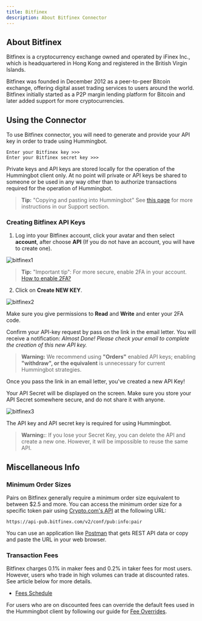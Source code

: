 ```yaml
---
title: Bitfinex
description: About Bitfinex Connector
---
```


## About Bitfinex

Bitfinex is a cryptocurrency exchange owned and operated by iFinex Inc., which is headquartered in Hong Kong and registered in the British Virgin Islands.

Bitfinex was founded in December 2012 as a peer-to-peer Bitcoin exchange, offering digital asset trading services to users around the world. Bitfinex initially started as a P2P margin lending platform for Bitcoin and later added support for more cryptocurrencies.

## Using the Connector

To use Bitfinex connector, you will need to generate and provide your API key in order to trade using Hummingbot.

```
Enter your Bitfinex key >>>
Enter your Bitfinex secret key >>>
```

Private keys and API keys are stored locally for the operation of the Hummingbot client only.
At no point will private or API keys be shared to someone or be used in any way other
than to authorize transactions required for the operation of Hummingbot.

> **Tip:** "Copying and pasting into Hummingbot" See [this page](/intro/support/#paste-items-from-clipboard-in-putty) for more instructions in our Support section.

### Creating Bitfinex API Keys

1. Log into your Bitfinex account, click your avatar and then select **account**, after choose **API** (If you do not have an account, you will have to create one).

![bitfinex1](bitfinex1.png)

> **Tip:** "Important tip": For more secure, enable 2FA in your account. [How to enable 2FA?](https://support.bitfinex.com/hc/en-us/articles/115003340249-Google-Authenticator-2FA-Setup)

2. Click on **Create NEW KEY**.

![bitfinex2](bitfinex2.png)

Make sure you give permissions to **Read** and **Write** and enter your 2FA code.

Confirm your API-key request by pass on the link in the email letter. You will receive a notification: _Almost Done! Please check your email to complete the creation of this new API key._

> **Warning:** We recommend using **"Orders"** enabled API keys; enabling **"withdraw", or the equivalent** is unnecessary for current Hummingbot strategies.

Once you pass the link in an email letter, you've created a new API Key!

Your API Secret will be displayed on the screen. Make sure you store your API Secret somewhere secure, and do not share it with anyone.

![bitfinex3](bitfinex3.png)

The API key and API secret key is required for using Hummingbot.

> **Warning:**: If you lose your Secret Key, you can delete the API and create a new one. However, it will be impossible to reuse the same API.

## Miscellaneous Info

### Minimum Order Sizes

Pairs on Bitfinex generally require a minimum order size equivalent to between \$2.5 and more. You can access the minimum order size for a specific token pair using [Crypto.com's API](https://exchange-docs.crypto.com/#public-get-instruments) at the following URL:

```
https://api-pub.bitfinex.com/v2/conf/pub:info:pair
```

You can use an application like [Postman](https://www.postman.com/) that gets REST API data or copy and paste the URL in your web browser.

### Transaction Fees

Bitfinex charges 0.1% in maker fees and 0.2% in taker fees for most users. However, users who trade in high volumes can trade at discounted rates. See article below for more details.

- [Fees Schedule](https://www.bitfinex.com/fees)

For users who are on discounted fees can override the default fees used in the Hummingbot client by following our guide for [Fee Overrides](/advanced/fee-overrides/).

